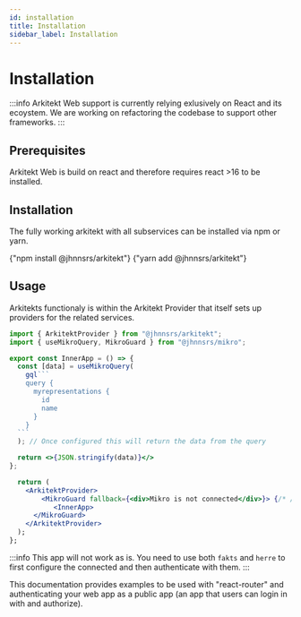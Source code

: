```yaml
---
id: installation
title: Installation
sidebar_label: Installation
---
```



# Installation

:::info
Arkitekt Web support is currently relying exlusively on React and its ecoystem. We are working on
refactoring the codebase to support other frameworks.
:::

## Prerequisites

Arkitekt Web is build on react and therefore requires react >16 to be installed.

## Installation

The fully working arkitekt with all subservices can be installed via npm or yarn.

<Tabs>
  <TabItem value="npm" label="npm">
    <CodeBlock language="bash">{"npm install @jhnnsrs/arkitekt"}</CodeBlock>
  </TabItem>
  <TabItem value="yarb" label="yarn">
    <CodeBlock language="bash">{"yarn add @jhnnsrs/arkitekt"}</CodeBlock>
  </TabItem>
</Tabs>

## Usage

Arkitekts functionaly is within the Arkitekt Provider that itself sets up providers for
the related services.

````jsx
import { ArkitektProvider } from "@jhnnsrs/arkitekt";
import { useMikroQuery, MikroGuard } from "@jhnnsrs/mikro";

export const InnerApp = () => {
  const [data] = useMikroQuery(
    gql```
    query {
      myrepresentations {
        id
        name
      }
    }
  ```
  ); // Once configured this will return the data from the query

  return <>{JSON.stringify(data)}</>
};

  return (
    <ArkitektProvider>
        <MikroGuard fallback={<div>Mikro is not connected</div>}> {/* // This will only render the children if mikro is connected */}
           <InnerApp>
      </MikroGuard>
    </ArkitektProvider>
  );
};
````

:::info
This app will not work as is. You need to use both `fakts` and `herre` to first
configure the connected and then authenticate with them.
:::

This documentation provides examples to be used with "react-router" and authenticating
your web app as a public app (an app that users can login in with and authorize).
